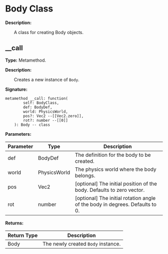 
# Body Class

**Description:**

&emsp;&emsp;A class for creating Body objects.

## __call

**Type:** Metamethod.

**Description:**

&emsp;&emsp;Creates a new instance of `Body`.

**Signature:**
```tl
metamethod __call: function(
		self: BodyClass,
		def: BodyDef,
		world: PhysicsWorld,
		pos?: Vec2 --[[Vec2.zero]],
		rot?: number --[[0]]
	): Body -- class
```

**Parameters:**

| Parameter | Type | Description |
| --- | --- | --- |
| def | BodyDef | The definition for the body to be created. |
| world | PhysicsWorld | The physics world where the body belongs. |
| pos | Vec2 | [optional] The initial position of the body. Defaults to zero vector. |
| rot | number | [optional] The initial rotation angle of the body in degrees. Defaults to 0. |

**Returns:**

| Return Type | Description |
| --- | --- |
| Body | The newly created `Body` instance. |